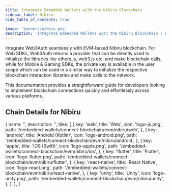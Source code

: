 ```yaml
---
title: Integrate Embedded Wallets with the Nibiru Blockchain
sidebar_label: Nibiru
hide_table_of_contents: true

image: 'banners/nibiru.png'
description: 'Integrate Embedded Wallets with the Nibiru Blockchain | Embedded Wallets'
---
```



<SEO
  title="Integrate Embedded Wallets with the Nibiru Blockchain"
  description="Integrate Embedded Wallets with the Nibiru Blockchain | Embedded Wallets"
  image="https://web3auth.io/docs/banners/nibiru.png"
  slug="/embedded-wallets/connect-blockchain/evm/nibiru"
/>

Integrate Web3Auth seamlessly with EVM-based Nibiru blockchain. For Web SDKs, Web3Auth returns a provider that can be directly used to initialize the libraries like ethers.js, web3.js etc. and make blockchain calls, while for Mobile & Gaming SDKs, the private key is available in the user scope which can be used in a similar way to initialize the respective blockchain interaction libraries and make calls to the network.

This documentation provides a straightforward guide for developers looking to implement blockchain connections quickly and effortlessly across various platforms.

## Chain Details for Nibiru

<ChainDetailsNibiru />

  {
    name: '',
    description: '',
    tiles: [
      {
        key: 'web',
        title: 'Web',
        icon: 'logo-js.png',
        path: '/embedded-wallets/connect-blockchain/evm/nibiru/web',
      },
      {
        key: 'android',
        title: 'Android (Kotlin)',
        icon: 'logo-android.png',
        path: '/embedded-wallets/connect-blockchain/evm/nibiru/android',
      },
      {
        key: 'apple',
        title: 'iOS (Swift)',
        icon: 'logo-apple.png',
        path: '/embedded-wallets/connect-blockchain/evm/nibiru/ios',
      },
      {
        key: 'flutter',
        title: 'Flutter',
        icon: 'logo-flutter.png',
        path: '/embedded-wallets/connect-blockchain/evm/nibiru/flutter',
      },
      {
        key: 'react-native',
        title: 'React Native',
        icon: 'logo-react.png',
        path: '/embedded-wallets/connect-blockchain/evm/nibiru/react-native',
      },
      {
        key: 'unity',
        title: 'Unity',
        icon: 'logo-unity.png',
        path: '/embedded-wallets/connect-blockchain/evm/nibiru/unity',
      },
    ],
  },
]

<Tiles tileGroups={Nibiru} />
